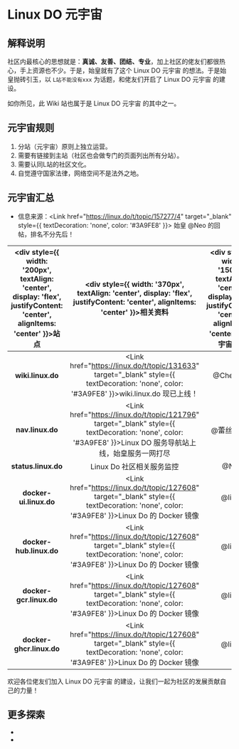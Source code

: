 
Linux DO 元宇宙
===

## 解释说明

社区内最核心的思想就是：**真诚、友善、团结、专业**，加上社区的佬友们都很热心，手上资源也不少。于是，始皇就有了这个 Linux DO 元宇宙 的想法。于是始皇抛砖引玉，以 `L站不能没有xxx` 为话题，和佬友们开启了 Linux DO 元宇宙 的建设。

如你所见，此 Wiki 站也属于是 Linux DO 元宇宙 的其中之一。

## 元宇宙规则

1. 分站（元宇宙）原则上独立运营。
2. 需要有链接到主站（社区也会做专门的页面列出所有分站）。
3. 需要认同L站的社区文化。
4. 自觉遵守国家法律，网络空间不是法外之地。

## 元宇宙汇总

- 信息来源：<Link href="https://linux.do/t/topic/157277/4" target="_blank" style={{ textDecoration: 'none', color: '#3A9FE8' }}> 始皇 @Neo 的回帖</Link>，排名不分先后！

|<div style={{ width: '200px', textAlign: 'center', display: 'flex', justifyContent: 'center', alignItems: 'center' }}>站点</div>| <div style={{ width: '370px', textAlign: 'center', display: 'flex', justifyContent: 'center', alignItems: 'center' }}>相关资料</div> | <div style={{ width: '150px', textAlign: 'center', display: 'flex', justifyContent: 'center', alignItems: 'center' }}>元宇宙作者</div> |
|:---:|:---:|:---:|
| <Link href="https://wiki.linux.do/" target="_blank" ><b>wiki.linux.do</b></Link> | <Link href="https://linux.do/t/topic/131633" target="_blank" style={{ textDecoration: 'none', color: '#3A9FE8' }}>wiki.linux.do 现已上线！</Link> | @Chenyme |
| <Link href="https://nav.linux.do/" target="_blank" ><b>nav.linux.do</b></Link> | <Link href="https://linux.do/t/topic/121796" target="_blank" style={{ textDecoration: 'none', color: '#3A9FE8' }}>Linux DO 服务导航站上线，始皇服务一网打尽</Link> | @蕾丝蝙蝠侠 |
| <Link href="https://status.linux.do/" target="_blank" ><b>status.linux.do</b></Link> | Linux Do 社区相关服务监控 | @Neo |
| <Link href="https://docker-ui.linux.do/" target="_blank" ><b>docker-ui.linux.do</b></Link> | <Link href="https://linux.do/t/topic/127608" target="_blank" style={{ textDecoration: 'none', color: '#3A9FE8' }}>Linux Do 的 Docker 镜像</Link> | @likoo |
| <Link href="https://docker-hub.linux.do/" target="_blank" ><b>docker-hub.linux.do</b></Link> | <Link href="https://linux.do/t/topic/127608" target="_blank" style={{ textDecoration: 'none', color: '#3A9FE8' }}>Linux Do 的 Docker 镜像</Link> | @likoo |
| <Link href="https://docker-gcr.linux.do/" target="_blank" ><b>docker-gcr.linux.do</b></Link> | <Link href="https://linux.do/t/topic/127608" target="_blank" style={{ textDecoration: 'none', color: '#3A9FE8' }}>Linux Do 的 Docker 镜像</Link> | @likoo |
| <Link href="https://docker-ghcr.linux.do/" target="_blank" ><b>docker-ghcr.linux.do</b></Link> | <Link href="https://linux.do/t/topic/127608" target="_blank" style={{ textDecoration: 'none', color: '#3A9FE8' }}>Linux Do 的 Docker 镜像</Link> | @likoo |

欢迎各位佬友们加入 Linux DO 元宇宙 的建设，让我们一起为社区的发展贡献自己的力量！

## 更多探索

- <LinuxdoTopicLink linuxdoTopicId="126214"/>
- <LinuxdoTopicLink linuxdoTopicId="121879"/>

